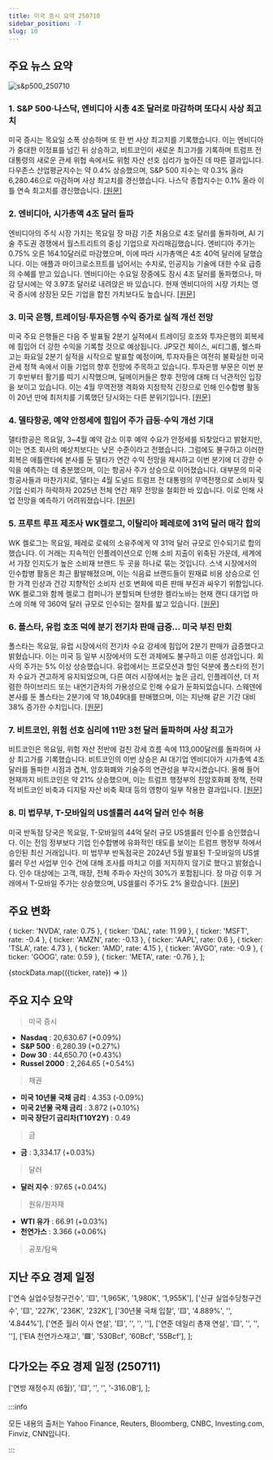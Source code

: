 ```yaml
---
title: 미국 증시 요약 250710
sidebar_position: -7
slug: 10
---
```


## 주요 뉴스 요약

![s&p500_250710](/map/250710.png)

### 1. **S&P 500·나스닥, 엔비디아 시총 4조 달러로 마감하며 또다시 사상 최고치**

미국 증시는 목요일 소폭 상승하며 또 한 번 사상 최고치를 기록했습니다. 이는 엔비디아가 중대한 이정표를 넘긴 뒤 상승하고, 비트코인이 새로운 최고가를 기록하며 트럼프 전 대통령의 새로운 관세 위협 속에서도 위험 자산 선호 심리가 높아진 데 따른 결과입니다. 다우존스 산업평균지수는 약 0.4% 상승했으며, S&P 500 지수는 약 0.3% 올라 6,280.46으로 마감하며 사상 최고치를 경신했습니다. 나스닥 종합지수는 0.1% 올라 이틀 연속 최고치를 경신했습니다. [[원문]](https://finance.yahoo.com/news/live/stock-market-today-sp-500-nasdaq-eke-out-fresh-records-nvidia-closes-at-4t-market-cap-200027558.html)

### 2. **엔비디아, 시가총액 4조 달러 돌파**

엔비디아의 주식 시장 가치는 목요일 장 마감 기준 처음으로 4조 달러를 돌파하며, AI 기술 주도권 경쟁에서 월스트리트의 중심 기업으로 자리매김했습니다. 엔비디아 주가는 0.75% 오른 164.10달러로 마감했으며, 이에 따라 시가총액은 4조 40억 달러에 달했습니다. 이는 애플과 마이크로소프트를 넘어서는 수치로, 인공지능 기술에 대한 수요 급증의 수혜를 받고 있습니다. 엔비디아는 수요일 장중에도 잠시 4조 달러를 돌파했으나, 마감 당시에는 약 3.97조 달러로 내려앉은 바 있습니다. 현재 엔비디아의 시장 가치는 영국 증시에 상장된 모든 기업을 합친 가치보다도 높습니다. [[원문]](https://www.reuters.com/business/nvidia-notches-4-trillion-record-close-market-cap-2025-07-10/)

### 3. **미국 은행, 트레이딩·투자은행 수익 증가로 실적 개선 전망**

미국 주요 은행들은 다음 주 발표될 2분기 실적에서 트레이딩 호조와 투자은행의 회복세에 힘입어 더 강한 수익을 기록할 것으로 예상됩니다. JP모건 체이스, 씨티그룹, 웰스파고는 화요일 2분기 실적을 시작으로 발표할 예정이며, 투자자들은 여전히 불확실한 미국 관세 정책 속에서 이들 기업의 향후 전망에 주목하고 있습니다. 투자은행 부문은 이번 분기 후반부터 활기를 띠기 시작했으며, 딜메이커들은 향후 전망에 대해 더 낙관적인 입장을 보이고 있습니다. 이는 4월 무역전쟁 격화와 지정학적 긴장으로 인해 인수합병 활동이 20년 만에 최저치를 기록했던 당시와는 다른 분위기입니다. [[원문]](https://www.reuters.com/business/finance/us-bank-profits-climb-stronger-trading-investment-banking-2025-07-10/)

### 4. **델타항공, 예약 안정세에 힘입어 주가 급등·수익 개선 기대**

델타항공은 목요일, 3~4월 예약 감소 이후 예약 수요가 안정세를 되찾았다고 밝혔지만, 이는 연초 회사의 예상치보다는 낮은 수준이라고 전했습니다. 그럼에도 불구하고 이러한 회복은 애틀랜타에 본사를 둔 델타가 연간 수익 전망을 제시하고 이번 분기에 더 강한 수익을 예측하는 데 충분했으며, 이는 항공사 주가 상승으로 이어졌습니다. 대부분의 미국 항공사들과 마찬가지로, 델타는 4월 도널드 트럼프 전 대통령의 무역전쟁으로 소비자 및 기업 신뢰가 하락하자 2025년 전체 연간 재무 전망을 철회한 바 있습니다. 이로 인해 사업 전망을 예측하기 어려워졌습니다. [[원문]](https://www.reuters.com/business/delta-expects-profit-boost-with-capacity-cost-controls-2025-07-10/)

### 5. **프루트 루프 제조사 WK켈로그, 이탈리아 페레로에 31억 달러 매각 합의**

WK 켈로그는 목요일, 페레로 로쉐의 소유주에게 약 31억 달러 규모로 인수되기로 합의했습니다. 이 거래는 지속적인 인플레이션으로 인해 소비 지출이 위축된 가운데, 세계에서 가장 인지도가 높은 소비재 브랜드 두 곳을 하나로 묶는 것입니다. 스낵 시장에서의 인수합병 활동은 최근 활발해졌으며, 이는 식음료 브랜드들이 원재료 비용 상승으로 인한 가격 인상과 건강 지향적인 소비자 선호 변화에 따른 판매 부진과 싸우기 위함입니다. WK 켈로그와 함께 켈로그 컴퍼니가 분할되며 탄생한 켈라노바는 현재 캔디 대기업 마스에 의해 약 360억 달러 규모로 인수되는 절차를 밟고 있습니다. [[원문]](https://www.reuters.com/business/froot-loops-maker-wk-kellogg-soars-50-after-reports-italys-ferrero-nearing-2025-07-10/)

### 6. **폴스타, 유럽 호조 덕에 분기 전기차 판매 급증... 미국 부진 만회**

폴스타는 목요일, 유럽 시장에서의 전기차 수요 강세에 힘입어 2분기 판매가 급증했다고 밝혔습니다. 이는 미국 등 일부 시장에서의 도전 과제에도 불구하고 이룬 성과입니다. 회사의 주가는 5% 이상 상승했습니다. 유럽에서는 프로모션과 할인 덕분에 폴스타의 전기차 수요가 견고하게 유지되었으며, 다른 여러 시장에서는 높은 금리, 인플레이션, 더 저렴한 하이브리드 또는 내연기관차의 가용성으로 인해 수요가 둔화되었습니다. 스웨덴에 본사를 둔 폴스타는 2분기에 약 18,049대를 판매했으며, 이는 지난해 같은 기간 대비 38% 증가한 수치입니다. [[원문]](https://www.reuters.com/business/autos-transportation/polestars-quarterly-ev-sales-jump-offers-attract-more-buyers-2025-07-10/)

### 7. **비트코인, 위험 선호 심리에 11만 3천 달러 돌파하며 사상 최고가**

비트코인은 목요일, 위험 자산 전반에 걸친 강세 흐름 속에 113,000달러를 돌파하며 사상 최고가를 기록했습니다. 비트코인의 이번 상승은 AI 대기업 엔비디아가 시가총액 4조 달러를 돌파한 시점과 겹쳐, 암호화폐와 기술주의 연관성을 부각시켰습니다. 올해 들어 현재까지 비트코인은 약 21% 상승했으며, 이는 트럼프 행정부의 친암호화폐 정책, 전략적 비트코인 비축과 디지털 자산 비축 확대 등의 영향이 일부 작용한 결과입니다. [[원문]](https://finance.yahoo.com/news/bitcoin-surges-to-new-highs-above-113000-as-investors-go-risk-on-182601145.html)

### 8. **미 법무부, T-모바일의 US셀룰러 44억 달러 인수 허용**

미국 반독점 당국은 목요일, T-모바일의 44억 달러 규모 US셀룰러 인수를 승인했습니다. 이는 전임 정부보다 기업 인수합병에 유화적인 태도를 보이는 트럼프 행정부 하에서 승인된 최신 거래입니다. 미 법무부 반독점국은 2024년 5월 발표된 T-모바일의 US셀룰러 무선 사업부 인수 건에 대해 조사를 마치고 이를 저지하지 않기로 했다고 밝혔습니다. 인수 대상에는 고객, 매장, 전체 주파수 자산의 30%가 포함됩니다. 장 마감 이후 거래에서 T-모바일 주가는 상승했으며, US셀룰러 주가도 2% 올랐습니다. [[원문]](https://www.reuters.com/legal/litigation/doj-clears-way-t-mobiles-44-billion-acquisition-uscellular-2025-07-10/)

## 주요 변화

  { ticker: 'NVDA', rate: 0.75 },
  { ticker: 'DAL', rate: 11.99 },
  { ticker: 'MSFT', rate: -0.4 },
  { ticker: 'AMZN', rate: -0.13 },
  { ticker: 'AAPL', rate: 0.6 },
  { ticker: 'TSLA', rate: 4.73 },
  { ticker: 'AMD', rate: 4.15 },
  { ticker: 'AVGO', rate: -0.9 },
  { ticker: 'GOOG', rate: 0.59 },
  { ticker: 'META', rate: -0.76 },
];

{stockData.map(({ticker, rate}) => <StockCardMini key={ticker} ticker={ticker} rate={rate}></StockCardMini>)}

## 주요 지수 요약

> 미국 증시

- **Nasdaq** : 20,630.67 (+0.09%)
- **S&P 500** : 6,280.39 (+0.27%)
- **Dow 30** : 44,650.70 (+0.43%)
- **Russel 2000** : 2,264.65 (+0.54%)

> 채권

- **미국 10년물 국채 금리** : 4.353 (-0.09%)
- **미국 2년물 국채 금리** : 3.872 (+0.10%)
- **미국 장단기 금리차(T10Y2Y)** : 0.49

> 금

- **금** : 3,334.17 (+0.03%)

> 달러

- **달러 지수** : 97.65 (+0.04%)

> 원유/원자재

- **WTI 유가** : 66.91 (+0.03%)
- **천연가스** : 3.366 (+0.06%)

> 공포/탐욕

<FearAndGreed fearAndGreedIndex={75} vix={15.78} vixRate={-1.0} />

## 지난 주요 경제 일정

  ['연속 실업수당청구건수', '🟨', '1,965K', '1,980K', '1,955K'],
  ['신규 실업수당청구건수', '🟨', '227K', '236K', '232K'],
  ['30년물 국채 입찰', '🟨', '4.889%', '', '4.844%'],
  ['연준 월러 이사 연설', '🟨', '', '', ''],
  ['연준 데일리 총재 연설', '🟨', '', '', ''],
  ['EIA 천연가스재고', '🟩', '530Bcf', '60Bcf', '55Bcf'],
];

<EconomicCalendar data={eventsData} />

## 다가오는 주요 경제 일정 (250711)

  ['연방 재정수지 (6월)', '🟨', '', '', '-316.0B'],
];

<EconomicCalendar data={nextEventsData} />

:::info

모든 내용의 출처는 Yahoo Finance, Reuters, Bloomberg, CNBC, Investing.com, Finviz, CNN입니다.

:::
